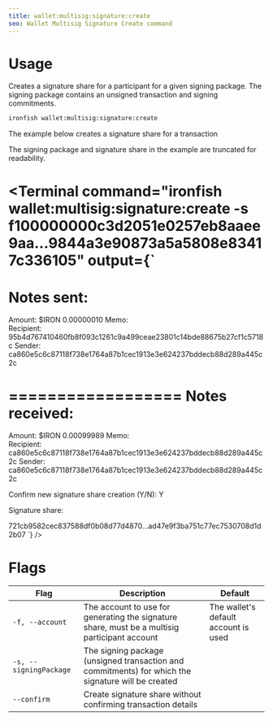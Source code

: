 ```yaml
---
title: wallet:multisig:signature:create
seo: Wallet Multisig Signature Create command
---
```


# Usage

Creates a signature share for a participant for a given signing package. The signing package contains an unsigned transaction and signing commitments.

```sh
ironfish wallet:multisig:signature:create
```

The example below creates a signature share for a transaction

The signing package and signature share in the example are truncated for readability.

<Terminal command="ironfish wallet:multisig:signature:create -s f100000000c3d2051e0257eb8aaee9aa...9844a3e90873a5a5808e83417c336105"
  output={`
==================
Notes sent:
==================

Amount:        $IRON 0.00000010
Memo:          
Recipient:     95b4d767410460fb8f093c1261c9a499ceae23801c14bde88675b27cf1c5718c
Sender:        ca860e5c6c87118f738e1764a87b1cec1913e3e624237bddecb88d289a445c2c


==================
Notes received:
==================

Amount:        $IRON 0.00099989
Memo:          
Recipient:     ca860e5c6c87118f738e1764a87b1cec1913e3e624237bddecb88d289a445c2c
Sender:        ca860e5c6c87118f738e1764a87b1cec1913e3e624237bddecb88d289a445c2c


Confirm new signature share creation (Y/N): Y

Signature share:

721cb9582cec837588df0b08d77d4870...ad47e9f3ba751c77ec7530708d1d2b07
  `}
/>

# Flags

| Flag | Description | Default |
| ---- | ----------- | ------- |
| `-f, --account` | The account to use for generating the signature share, must be a multisig participant account | The wallet's default account is used |
| `-s, --signingPackage` | The signing package (unsigned transaction and commitments) for which the signature will be created ||
| `--confirm` | Create signature share without confirming transaction details ||
